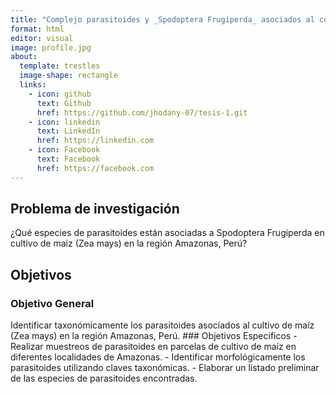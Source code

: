 ```yaml
---
title: "Complejo parasitoides y _Spodoptera Frugiperda_ asociados al cultivo de maíz (_Zea mays_) en la región Amazonas, Perú"
format: html
editor: visual
image: profile.jpg
about: 
  template: trestles
  image-shape: rectangle 
  links:
    - icon: github
      text: Github
      href: https://github.com/jhodany-07/tesis-1.git 
    - icon: linkedin
      text: LinkedIn
      href: https://linkedin.com
    - icon: Facebook
      text: Facebook
      href: https://facebook.com
---
```


## Problema de investigación

¿Qué especies de parasitoides están asociadas a Spodoptera Frugiperda en cultivo de maíz (Zea mays) en la región Amazonas, Perú?

## Objetivos

### Objetivo General
Identificar taxonómicamente los parasitoides asociados al cultivo de maíz (Zea mays) en la región Amazonas, Perú.
### Objetivos Especificos
- Realizar muestreos de parasitoides en parcelas de cultivo de maíz en diferentes localidades de Amazonas.
- Identificar morfológicamente los parasitoides utilizando claves taxonómicas.
- Elaborar un listado preliminar de las especies de parasitoides encontradas.


